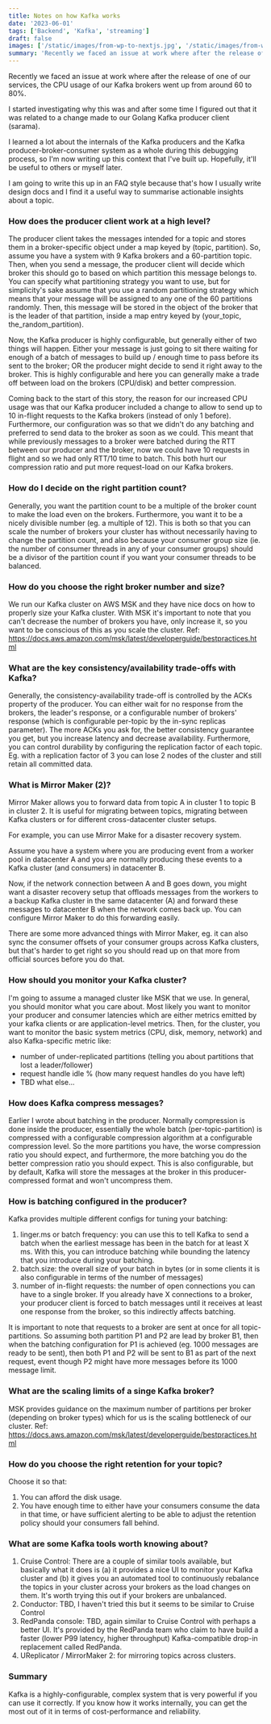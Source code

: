 ```yaml
---
title: Notes on how Kafka works
date: '2023-06-01'
tags: ['Backend', 'Kafka', 'streaming']
draft: false
images: ['/static/images/from-wp-to-nextjs.jpg', '/static/images/from-wp-to-nextjs.jpg']
summary: 'Recently we faced an issue at work where after the release of one of our services, the CPU usage of our Kafka brokers went up. Investigating this lead me to learn more about Kafka.'
---
```


Recently we faced an issue at work where after the release of one of our services, the CPU usage of our Kafka brokers went up from around 60 to 80%.

I started investigating why this was and after some time I figured out that it was related to a change made to our Golang Kafka producer client (sarama).

I learned a lot about the internals of the Kafka producers and the Kafka producer-broker-consumer system as a whole during this debugging process, so I'm now writing up this context that I've built up. Hopefully, it'll be useful to others or myself later.

I am going to write this up in an FAQ style because that's how I usually write design docs and I find it a useful way to summarise actionable insights about a topic.

### How does the producer client work at a high level?

The producer client takes the messages intended for a topic and stores them in a broker-specific object under a map keyed by (topic, partition). So, assume you have a system with 9 Kafka brokers and a 60-partition topic. Then, when you send a message, the producer client will decide which broker this should go to based on which partition this message belongs to. You can specify what partitioning strategy you want to use, but for simplicity's sake assume that you use a random partitioning strategy which means that your message will be assigned to any one of the 60 partitions randomly. Then, this message will be stored in the object of the broker that is the leader of that partition, inside a map entry keyed by (your_topic, the_random_partition).

Now, the Kafka producer is highly configurable, but generally either of two things will happen. Either your message is just going to sit there waiting for enough of a batch of messages to build up / enough time to pass before its sent to the broker; OR the producer might decide to send it right away to the broker.
This is highly configurable and here you can generally make a trade off between load on the brokers (CPU/disk) and better compression.

Coming back to the start of this story, the reason for our increased CPU usage was that our Kafka producer included a change to allow to send up to 10 in-flight requests to the Kafka brokers (instead of only 1 before). Furthermore, our configuration was so that we didn't do any batching and preferred to send data to the broker as soon as we could. This meant that while previously messages to a broker were batched during the RTT between our producer and the broker, now we could have 10 requests in flight and so we had only RTT/10 time to batch. This both hurt our compression ratio and put more request-load on our Kafka brokers.

### How do I decide on the right partition count?

Generally, you want the partition count to be a multiple of the broker count to make the load even on the brokers. Furthermore, you want it to be a nicely divisible number (eg. a multiple of 12). This is both so that you can scale the number of brokers your cluster has without necessarily having to change the partition count, and also because your consumer group size (ie. the number of consumer threads in any of your consumer groups) should be a divisor of the partition count if you want your consumer threads to be balanced.

### How do you choose the right broker number and size?

We run our Kafka cluster on AWS MSK and they have nice docs on how to properly size your Kafka cluster. With MSK it's important to note that you can't decrease the number of brokers you have, only increase it, so you want to be conscious of this as you scale the cluster.
Ref: https://docs.aws.amazon.com/msk/latest/developerguide/bestpractices.html

### What are the key consistency/availability trade-offs with Kafka?

Generally, the consistency-availability trade-off is controlled by the ACKs property of the producer. You can either wait for no response from the brokers, the leader's response, or a configurable number of brokers' response (which is configurable per-topic by the in-sync replicas parameter). The more ACKs you ask for, the better consistency guarantee you get, but you increase latency and decrease availability.
Furthermore, you can control durability by configuring the replication factor of each topic. Eg. with a replication factor of 3 you can lose 2 nodes of the cluster and still retain all committed data.

### What is Mirror Maker (2)?

Mirror Maker allows you to forward data from topic A in cluster 1 to topic B in cluster 2. It is useful for migrating between topics, migrating between Kafka clusters or for different cross-datacenter cluster setups.

For example, you can use Mirror Make for a disaster recovery system.

Assume you have a system where you are producing event from a worker pool in datacenter A and you are normally producing these events to a Kafka cluster (and consumers) in datacenter B.

Now, if the network connection between A and B goes down, you might want a disaster recovery setup that offloads messages from the workers to a backup Kafka cluster in the same datacenter (A) and forward these messages to datacenter B when the network comes back up. You can configure Mirror Maker to do this forwarding easily.

There are some more advanced things with Mirror Maker, eg. it can also sync the consumer offsets of your consumer groups across Kafka clusters, but that's harder to get right so you should read up on that more from official sources before you do that.

### How should you monitor your Kafka cluster?

I'm going to assume a managed cluster like MSK that we use.
In general, you should monitor what you care about. Most likely you want to monitor your producer and consumer latencies which are either metrics emitted by your kafka clients or are application-level metrics.
Then, for the cluster, you want to monitor the basic system metrics (CPU, disk, memory, network) and also Kafka-specific metric like:

- number of under-replicated partitions (telling you about partitions that lost a leader/follower)
- request handle idle % (how many request handles do you have left)
- TBD what else...

### How does Kafka compress messages?

Earlier I wrote about batching in the producer. Normally compression is done inside the producer, essentially the whole batch (per-topic-partition) is compressed with a configurable compression algorithm at a configurable compression level. So the more partitions you have, the worse compression ratio you should expect, and furthermore, the more batching you do the better compression ratio you should expect.
This is also configurable, but by default, Kafka will store the messages at the broker in this producer-compressed format and won't uncompress them.

### How is batching configured in the producer?

Kafka provides multiple different configs for tuning your batching:

1. linger.ms or batch frequency: you can use this to tell Kafka to send a batch when the earliest message has been in the batch for at least X ms. With this, you can introduce batching while bounding the latency that you introduce during your batching.
2. batch.size: the overall size of your batch in bytes (or in some clients it is also configurable in terms of the number of messages)
3. number of in-flight requests: the number of open connections you can have to a single broker. If you already have X connections to a broker, your producer client is forced to batch messages until it receives at least one response from the broker, so this indirectly affects batching.

It is important to note that requests to a broker are sent at once for all topic-partitions. So assuming both partition P1 and P2 are lead by broker B1, then when the batching configuration for P1 is achieved (eg. 1000 messages are ready to be sent), then both P1 and P2 will be sent to B1 as part of the next request, event though P2 might have more messages before its 1000 message limit.

### What are the scaling limits of a singe Kafka broker?

MSK provides guidance on the maximum number of partitions per broker (depending on broker types) which for us is the scaling bottleneck of our cluster.
Ref: https://docs.aws.amazon.com/msk/latest/developerguide/bestpractices.html

### How do you choose the right retention for your topic?

Choose it so that:

1. You can afford the disk usage.
2. You have enough time to either have your consumers consume the data in that time, or have sufficient alerting to be able to adjust the retention policy should your consumers fall behind.

### What are some Kafka tools worth knowing about?

1. Cruise Control: There are a couple of similar tools available, but basically what it does is (a) it provides a nice UI to monitor your Kafka cluster and (b) it gives you an automated tool to continuously rebalance the topics in your cluster across your brokers as the load changes on them. It's worth trying this out if your brokers are unbalanced.
2. Conductor: TBD, I haven't tried this but it seems to be similar to Cruise Control
3. RedPanda console: TBD, again similar to Cruise Control with perhaps a better UI. It's provided by the RedPanda team who claim to have build a faster (lower P99 latency, higher throughput) Kafka-compatible drop-in replacement called RedPanda.
4. UReplicator / MirrorMaker 2: for mirroring topics across clusters.

### Summary

Kafka is a highly-configurable, complex system that is very powerful if you can use it correctly. If you know how it works internally, you can get the most out of it in terms of cost-performance and reliability.
